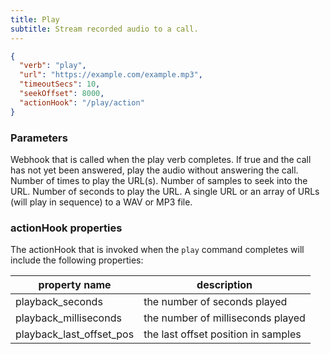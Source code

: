 ```yaml
---
title: Play
subtitle: Stream recorded audio to a call.
---
```



```json
{
  "verb": "play",
  "url": "https://example.com/example.mp3",
  "timeoutSecs": 10,
  "seekOffset": 8000,
  "actionHook": "/play/action"
}
```

### Parameters

<ParamField path="actionHook" type="string" required={false}>
  Webhook that is called when the play verb completes.
</ParamField>

<ParamField path="earlyMedia" type="boolean" required={false} default="false">
  If true and the call has not yet been answered, play the audio without answering the call.  
</ParamField>

<ParamField path="loop" type="number" required={false} default="1">
  Number of times to play the URL(s).  
</ParamField>

<ParamField path="seekOffset" type="number" required={false}>
  Number of samples to seek into the URL.
</ParamField>

<ParamField path="timeoutSecs" type="number" required={false}>
  Number of seconds to play the URL.
</ParamField>

<ParamField path="url" type="string | array" required={true}>
  A single URL or an array of URLs (will play in sequence) to a WAV or MP3 file.
</ParamField>

### actionHook properties

The actionHook that is invoked when the `play` command completes will include the following properties:

| property name  | description | 
| ------------- |-------------|
| playback_seconds | the number of seconds played |
| playback_milliseconds | the number of milliseconds played |
| playback_last_offset_pos | the last offset position in samples |

